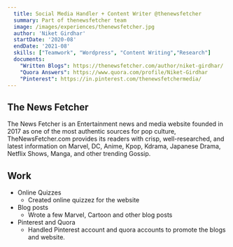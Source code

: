 ```yaml
---
  title: Social Media Handler + Content Writer @thenewsfetcher
  summary: Part of thenewsfetcher team
  image: /images/experiences/thenewsfetcher.jpg
  author: 'Niket Girdhar'
  startDate: '2020-08'
  endDate: '2021-08'
  skills: ["Teamwork", "Wordpress", "Content Writing","Research"]
  documents: 
    "Written Blogs": https://thenewsfetcher.com/author/niket-girdhar/
    "Quora Answers": https://www.quora.com/profile/Niket-Girdhar
    "Pinterest": https://in.pinterest.com/thenewsfetchermedia/
---
```


## The News Fetcher

The News Fetcher is an Entertainment news and media website founded in 2017 as one of the most authentic sources for pop culture, TheNewsFetcher.com provides its readers with crisp, well-researched, and latest information on Marvel, DC, Anime, Kpop, Kdrama, Japanese Drama, Netflix Shows, Manga, and other trending Gossip.

## Work

- Online Quizzes
    - Created online quizzez for the website
- Blog posts
    - Wrote a few Marvel, Cartoon and other blog posts
- Pinterest and Quora
    - Handled Pinterest account and quora accounts to promote the blogs and website.